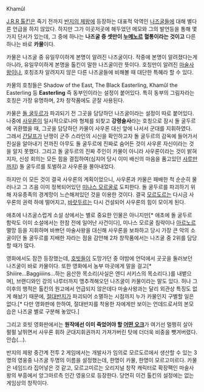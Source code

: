 Khamûl

[[J.R.R 톨킨]]은 죽기 전까지 [[반지의 제왕]]에 등장하는 대표적 악역인 [[나즈굴]]들에 대해 별다른 언급을 하지 않았다. 하지만 그가 이곳저곳에 해두었던 메모와 그의 발언등을 통해 몇가지 단서가 있는데, 그 중에 하나는 '''나즈굴 중 셋만이 [[누메노르]] 혈통이라는 것이고''' 다른 하나는 바로 '''카물'''이다.

카물은 나즈굴 중 유일무이하게 본명이 알려진 나즈굴이다. 작중에 본명이 알려졌다는게 아니라, 유일무이하게 본명을 톨킨이 말한 나즈굴이란 뜻이다. 호칭만이 알려진 [[마술사왕]]이나, 호칭조차 알려지지 않은 다른 나즈굴들에 비해볼 때 대단한 특혜라 할 수 있다.

카물의 호칭들은 Shadow of the East, The Black Easterling, Khamûl the Easterling 등 '''Easterling''' 즉 동부인이라는 설정이 붙어있다. 특히 동부의 그림자라는 호칭은 가장 유명하며, 2차 창작품에도 곧잘 사용된다. 

카물은 [[돌 굴두르]]가 파괴되기 전 그곳을 담당하던 나즈굴이라는 설정이 따로 붙어있다. 나중에 [[사우론]]이 일시적으로나마 형체를 되찾고 '''강령술사'''라는 호칭으로 잠시 돌 굴두르에 귀환했을 때, 그곳을 담당하던 카물이 사우론 대신 앞에 나서서 군대를 지휘하였다. 그래서 [[간달프]]가 난쟁이 군주 스라인의 시신을 확인하고자 돌 굴두르의 감옥에 들어가서 진실을 알아내기 전까진 아무도 돌 굴두르에 진짜로 숨어든 것이 사우론 자신이라는 것을 알지 못했다. 그리고 돌 굴두르의 진짜 주인이 카물이 아니라 사우론이라는 것이 밝혀지자, 신성 회의는 모든 힘을 결집하여(심지어 당시 이미 배신의 마음을 품고있던 [[사루만]]까지) 돌 굴두르를 토벌하고 사우론을 몰아내었다.

하지만 이 모든 것이 결국 사우론의 계획이었으니, 사우론과 카물은 패배한 척 순순히 물러나고 그 즈음 이미 정복되어있던 [[미나스 모르굴]]로 도피한다. 돌 굴두르를 파괴하기 위해 자유종족의 경계망이 느슨해져있던 것을 이용한 것이다. 결국 [[모르도르]]는 다시금 사우론의 권력 하에 떨어지고, [[바랏두르]]는 다시 건설되어 사우론의 힘이 모이게 된다.

애초에 나즈굴스럽게 소설 상에서는 별로 중요한 인물은 아니지만[* 애초에 돌 굴두르 함락도 이미 소설에서는 한참 전에 일어난 사건이다], 미나스 모르굴 침략이나 [[아르노르]] 멸망 등을 지휘하며 바쁘던 마술사왕을 대신해 사우론을 보좌하고 당시 가장 큰 악의 소굴이던 돌 굴두르를 지배한 자라는 점을 감안해 2차 창작품에서는 나즈굴 중 2위를 담당할 때가 많다.

영화에서도 잠깐 등장했는데, [[호빗]]들이 도망가던 중 야밤에 언덕에서 곳곳을 둘러보던 나즈굴이 바로 카물이다. 또한 영화에서 농부 마곳에게 말을 걸고[* Shiiire...Baggiiiins...하는 음산한 목소리(사실은 엔디 서키스의 목소리다.)를 내뱉으며], 브랜디와인 강의 나루터까지 맹추격해오던 나즈굴이 카물이라는 말도 있다. 허나 그 이후의 행적은 톨킨의 원고에서 언급되지 않은데다 마술사왕과는 달리 외관상 특징도 없게 해놨기 때문에, [[절대반지]]가 파괴되어 소멸하는 시점까지 누가 카물인지 구별할 일은 없다.[* 다만 영화판에 한하여, 절대반지를 착용한 자에게만 보이는 언데드로서의 본모습은 나즈굴 별로 구분해 놓았다.]

그리고 호빗 영화판에서는 '''원작에선 이미 죽었어야 할 [[아조그|어떤 오크]]'''가 여기선 멀쩡히 살아 펄펄 날뛰면서 사우론 휘하 군대지휘권까지 가져가버린 탓에 더더욱 비중을 뺏겨버렸다. 안습(...).

반지의 제왕 중간계 전투 2 게임에서는 개발사가 임의로 모르도르에서 생산할 수 있는 3명의 영웅중 나즈굴 두명의 이름을 설정했는데, 한명이 카물, 한명이 모르고미르다. 카물은 네임드라 집어넣은 것 같고, 모르고미르는 오리지널 창작 캐릭터로 확장팩인 마술사왕의 부흥에서 앙그마르측 인간 영웅으로 등장한다. 당연히 이건 톨킨의 설정에는 없는 게임상의 창작이다.

